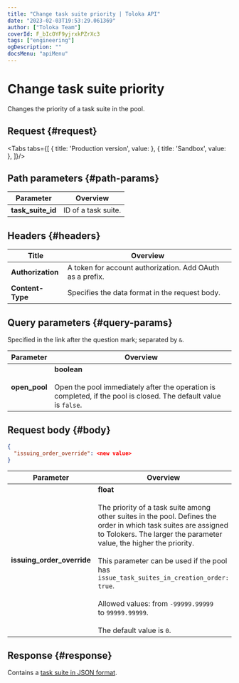 ```yaml
---
title: "Change task suite priority | Toloka API"
date: "2023-02-03T19:53:29.061369"
author: ["Toloka Team"]
coverId: F_bIcOYF9yjrxkPZrXc3
tags: ["engineering"]
ogDescription: ""
docsMenu: "apiMenu"
---
```



# Change task suite priority

<Announce/>

Changes the priority of a task suite in the pool.

## Request {#request}

<Tabs tabs={[
  { title: 'Production version', value: <EditOrderList1/> },
  { title: 'Sandbox', value: <EditOrderList2/> },
]}/>

## Path parameters {#path-params}

Parameter | Overview
----- | -----
**task_suite_id** | ID of a task suite.

## Headers {#headers}

Title | Overview
----- | -----
**Authorization** | A token for account authorization. Add OAuth as a prefix.
**Content-Type** | Specifies the data format in the request body.

## Query parameters {#query-params}

Specified in the link after the question mark; separated by `&`.

Parameter | Overview
----- | -----
**open_pool** | **boolean**<br/><br/>Open the pool immediately after the operation is completed, if the pool is closed. The default value is `false`.

## Request body {#body}

```json
{
  "issuing_order_override": <new value>
}
```

Parameter | Overview
----- | -----
**issuing_order_override** | **float**<br/><br/>The priority of a task suite among other suites in the pool. Defines the order in which task suites are assigned to Tolokers. The larger the parameter value, the higher the priority.<br/><br/>This parameter can be used if the pool has `issue_task_suites_in_creation_order: true`.<br/><br/>Allowed values: from `-99999.99999` to `99999.99999`.<br/><br/>The default value is `0`.

## Response {#response}

Contains a [task suite in JSON format](/docs-new/api/task-suite).